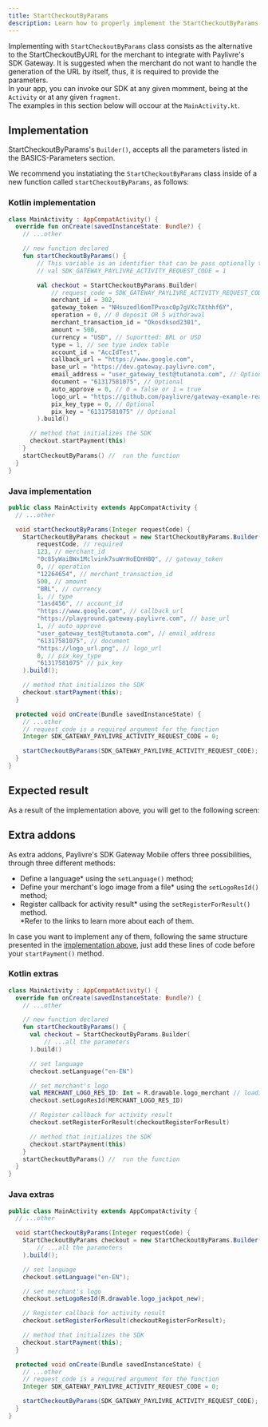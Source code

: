 ```yaml
---
title: StartCheckoutByParams
description: Learn how to properly implement the StartCheckoutByParams class.
---
```



Implementing with `StartCheckoutByParams` class consists as the alternative to the <Link to="/android/start-checkout-by-url">StartCheckoutByURL</Link> for the merchant to integrate with Paylivre's SDK Gateway. It is suggested when the merchant do not want to handle the generation of the URL by itself, thus, it is required to provide the parameters.<br/>
In your app, you can invoke our SDK at any given momment, being at the `Activity` or at any given `fragment`.<br/> The examples in this section below will occour at the `MainActivity.kt`.

## Implementation

StartCheckoutByParams's `Builder()`, accepts all the <Link to="/basics/parameters">parameters listed in the BASICS-Parameters</Link> section.

We recommend you instatiating the `StartCheckoutByParams` class inside of a new function called `startCheckoutByParams`, as follows:

### Kotlin implementation

```kotlin title=./java/MainActivity.kt lineNumbers=true highlight={6-32}
class MainActivity : AppCompatActivity() {
  override fun onCreate(savedInstanceState: Bundle?) {
    // ...other

    // new function declared
    fun startCheckoutByParams() {
        // This variable is an identifier that can be pass optionally to the Builder(). If so, i will be used for the method onActivityResult
        // val SDK_GATEWAY_PAYLIVRE_ACTIVITY_REQUEST_CODE = 1

        val checkout = StartCheckoutByParams.Builder(
            // request_code = SDK_GATEWAY_PAYLIVRE_ACTIVITY_REQUEST_CODE, // Optional
            merchant_id = 302,
            gateway_token = "NHsuzedl6omTPvoxc0p7gVXc7Xthhf6Y",
            operation = 0, // 0 deposit OR 5 withdrawal
            merchant_transaction_id = "Okosdksod2301",
            amount = 500,
            currency = "USD", // Suportted: BRL or USD
            type = 1, // see type index table
            account_id = "AccIdTest",
            callback_url = "https://www.google.com",
            base_url = "https://dev.gateway.paylivre.com",
            email_address = "user_gateway_test@tutanota.com", // Optional
            document = "61317581075", // Optional
            auto_approve = 0, // 0 = false or 1 = true
            logo_url = "https://github.com/paylivre/gateway-example-react-js/blob/master/assets/logo_jackpot_new.png?raw=true",
            pix_key_type = 0, // Optional
            pix_key = "61317581075" // Optional
        ).build()

      // method that initializes the SDK
      checkout.startPayment(this)
    }
    startCheckoutByParams() //  run the function
  }
}
```

### Java implementation

```java title=./java/MainActivity.java lineNumbers=true highlight={4-27}
public class MainActivity extends AppCompatActivity {
  // ...other

  void startCheckoutByParams(Integer requestCode) {
    StartCheckoutByParams checkout = new StartCheckoutByParams.Builder(
        requestCode, // required
        123, // merchant_id
        "0c85yWaiBWx1Mclvink7suWrHoEQnH8Q", // gateway_token
        0, // operation
        "12264654", // merchant_transaction_id
        500, // amount
        "BRL", // currency
        1, // type
        "1asd456", // account_id
        "https://www.google.com", // callback_url
        "https://playground.gateway.paylivre.com", // base_url
        1, // auto_approve
        "user_gateway_test@tutanota.com", // email_address
        "61317581075", // document
        "https://logo_url.png", // logo_url
        0, // pix_key_type
        "61317581075" // pix_key
    ).build();

    // method that initializes the SDK
    checkout.startPayment(this);
  }

  protected void onCreate(Bundle savedInstanceState) {
    // ...other
    // request_code is a required argument for the function
    Integer SDK_GATEWAY_PAYLIVRE_ACTIVITY_REQUEST_CODE = 0;

    startCheckoutByParams(SDK_GATEWAY_PAYLIVRE_ACTIVITY_REQUEST_CODE); // run the function
  }
}
```

## Expected result

As a result of the implementation above, you will get to the following screen:

<CheckoutByParamsImage />

## Extra addons

As extra addons, Paylivre's SDK Gateway Mobile offers three possibilities, through three different methods:

- Define a <Link to="/extras/language">language\*</Link> using the `setLanguage()` method;
- Define your <Link to="/extras/logo-image">merchant's logo image from a file\*</Link> using the `setLogoResId()` method;
- Register callback for <Link to="/extras/activity-result">activity result\*</Link> using the `setRegisterForResult()` method.<br/>
  \*Refer to the links to learn more about each of them.

In case you want to implement any of them, following the same structure presented in the [implementation above](#implementation), just add these lines of code before your `startPayment()` method.

### Kotlin extras

```kotlin title=./java/MainActivity.kt lineNumbers=true highlight={12,15-16,19}
class MainActivity : AppCompatActivity() {
  override fun onCreate(savedInstanceState: Bundle?) {
    // ...other

    // new function declared
    fun startCheckoutByParams() {
      val checkout = StartCheckoutByParams.Builder(
          // ...all the parameters
      ).build()

      // set language
      checkout.setLanguage("en-EN")

      // set merchant's logo
      val MERCHANT_LOGO_RES_ID: Int = R.drawable.logo_merchant // loading from a given file
      checkout.setLogoResId(MERCHANT_LOGO_RES_ID)

      // Register callback for activity result
      checkout.setRegisterForResult(checkoutRegisterForResult)

      // method that initializes the SDK
      checkout.startPayment(this)
    }
    startCheckoutByParams() //  run the function
  }
}
```

### Java extras

```java title=./java/MainActivity.java lineNumbers=true highlight={10,13,16}
public class MainActivity extends AppCompatActivity {
  // ...other

  void startCheckoutByParams(Integer requestCode) {
    StartCheckoutByParams checkout = new StartCheckoutByParams.Builder(
        // ...all the parameters
    ).build();

    // set language
    checkout.setLanguage("en-EN");

    // set merchant's logo
    checkout.setLogoResId(R.drawable.logo_jackpot_new);

    // Register callback for activity result
    checkout.setRegisterForResult(checkoutRegisterForResult);

    // method that initializes the SDK
    checkout.startPayment(this);
  }

  protected void onCreate(Bundle savedInstanceState) {
    // ...other
    // request_code is a required argument for the function
    Integer SDK_GATEWAY_PAYLIVRE_ACTIVITY_REQUEST_CODE = 0;

    startCheckoutByParams(SDK_GATEWAY_PAYLIVRE_ACTIVITY_REQUEST_CODE); // run the function
  }
}
```
